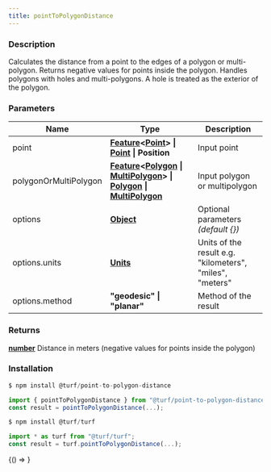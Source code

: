 ```yaml
---
title: pointToPolygonDistance
---
```



### Description

Calculates the distance from a point to the edges of a polygon or multi-polygon.
Returns negative values for points inside the polygon.
Handles polygons with holes and multi-polygons.
A hole is treated as the exterior of the polygon.

### Parameters

| Name                  | Type                                                                                                                                                                                                                                                                                                                                                     | Description                                              |
| --------------------- | -------------------------------------------------------------------------------------------------------------------------------------------------------------------------------------------------------------------------------------------------------------------------------------------------------------------------------------------------------- | -------------------------------------------------------- |
| point                 | **[Feature](https://tools.ietf.org/html/rfc7946#section-3.2)&lt;[Point](https://tools.ietf.org/html/rfc7946#section-3.1.2)&gt; &#124; [Point](https://tools.ietf.org/html/rfc7946#section-3.1.2) &#124; Position**                                                                                                                                       | Input point                                              |
| polygonOrMultiPolygon | **[Feature](https://tools.ietf.org/html/rfc7946#section-3.2)&lt;[Polygon](https://tools.ietf.org/html/rfc7946#section-3.1.6) &#124; [MultiPolygon](https://tools.ietf.org/html/rfc7946#section-3.1.7)&gt; &#124; [Polygon](https://tools.ietf.org/html/rfc7946#section-3.1.6) &#124; [MultiPolygon](https://tools.ietf.org/html/rfc7946#section-3.1.7)** | Input polygon or multipolygon                            |
| options               | **[Object](https://developer.mozilla.org/docs/Web/JavaScript/Reference/Global_Objects/Object)**                                                                                                                                                                                                                                                          | Optional parameters _(default &#123;&#125;)_             |
| options.units         | **[Units](docs/api/types/Units.mdx)**                                                                                                                                                                                                                                                                                                                    | Units of the result e.g. "kilometers", "miles", "meters" |
| options.method        | **"geodesic" &#124; "planar"**                                                                                                                                                                                                                                                                                                                           | Method of the result                                     |

### Returns

**[number](https://developer.mozilla.org/docs/Web/JavaScript/Reference/Global_Objects/Number)** Distance in meters (negative values for points inside the polygon)

### Installation

```javascript
$ npm install @turf/point-to-polygon-distance

import { pointToPolygonDistance } from "@turf/point-to-polygon-distance";
const result = pointToPolygonDistance(...);
```

```javascript
$ npm install @turf/turf

import * as turf from "@turf/turf";
const result = turf.pointToPolygonDistance(...);
```

<!-- Expose turf as global var for experimenting in the browser console -->

<BrowserOnly>{() => <WindowTurfGlobal turf={turf} />}</BrowserOnly>
